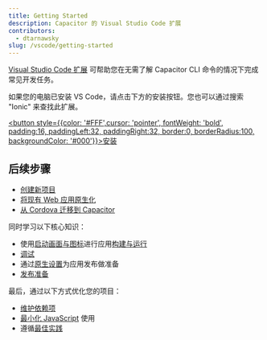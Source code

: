 ```yaml
---
title: Getting Started
description: Capacitor 的 Visual Studio Code 扩展
contributors:
  - dtarnawsky
slug: /vscode/getting-started
---
```


[Visual Studio Code 扩展](https://marketplace.visualstudio.com/items?itemName=ionic.ionic) 可帮助您在无需了解 Capacitor CLI 命令的情况下完成常见开发任务。

如果您的电脑已安装 VS Code，请点击下方的安装按钮。您也可以通过搜索 "Ionic" 来查找此扩展。

<a href="vscode:extension/ionic.ionic" target="_self"><button style={{color: '#FFF',cursor: 'pointer', fontWeight: 'bold', padding:16, paddingLeft:32, paddingRight:32, border:0, borderRadius:100, backgroundColor: '#000'}}>安装</button></a>


<h2>后续步骤</h2>

- [创建新项目](new-project)
- [将现有 Web 应用原生化](web-to-native)
- [从 Cordova 迁移到 Capacitor](cordova)

同时学习以下核心知识：
- 使用[启动画面与图标](splash-icon)进行应用[构建与运行](build-and-run)
- [调试](debugging) 
- 通过[原生设置](native-settings)为应用发布做准备
- [发布准备](release)

最后，通过以下方式优化您的项目：
- [维护依赖项](dependencies)
- [最小化 JavaScript](bundle) 使用
- 遵循[最佳实践](recommendations)